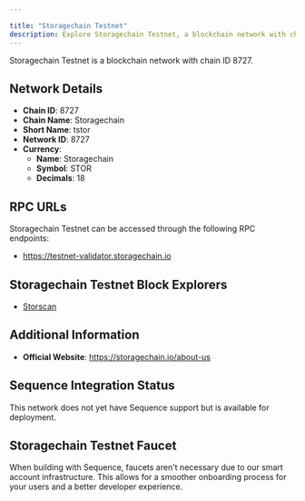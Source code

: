 ```yaml
---

title: "Storagechain Testnet"
description: Explore Storagechain Testnet, a blockchain network with chain ID 8727. Learn about its native currency, Storagechain, and how to interact with the network.
---
```




Storagechain Testnet is a blockchain network with chain ID 8727.

## Network Details

- **Chain ID**: 8727
- **Chain Name**: Storagechain
- **Short Name**: tstor
- **Network ID**: 8727
- **Currency**: 
  - **Name**: Storagechain
  - **Symbol**: STOR
  - **Decimals**: 18

## RPC URLs

Storagechain Testnet can be accessed through the following RPC endpoints:

- https://testnet-validator.storagechain.io

## Storagechain Testnet Block Explorers

- [Storscan](https://explorer-storagechain.invo.zone/?network=StorageChain%20Testnet)

## Additional Information

- **Official Website**: https://storagechain.io/about-us

## Sequence Integration Status

This network does not yet have Sequence support but is available for deployment.

## Storagechain Testnet Faucet

When building with Sequence, faucets aren't necessary due to our smart account infrastructure. This allows for a smoother onboarding process for your users and a better developer experience.
